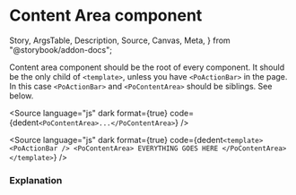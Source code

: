 # Content Area component

  Story,
  ArgsTable,
  Description,
  Source,
  Canvas,
  Meta,
} from "@storybook/addon-docs";



<Meta title="Layout/Content Area" component={PoContentArea} />

<Description of={PoContentArea} />

Content area component should be the root of every component. It should be the only child of `<template>`, unless you have `<PoActionBar>` in the page. In this case `<PoActionBar>` and `<PoContentArea>` should be siblings. See below.

<Canvas withToolbar>
  <Story id="layout-content-area--content-area" />
</Canvas>

<Source
  language="js"
  dark
  format={true}
  code={dedent`
    <PoContentArea>...</PoContentArea>
  `}
/>

<Source
  language="js"
  dark
  format={true}
  code={dedent`
    <template>
       <PoActionBar />
       <PoContentArea> EVERYTHING GOES HERE </PoContentArea>
    </template>
  `}
/>

### Explanation

<ArgsTable of={PoContentArea} />
